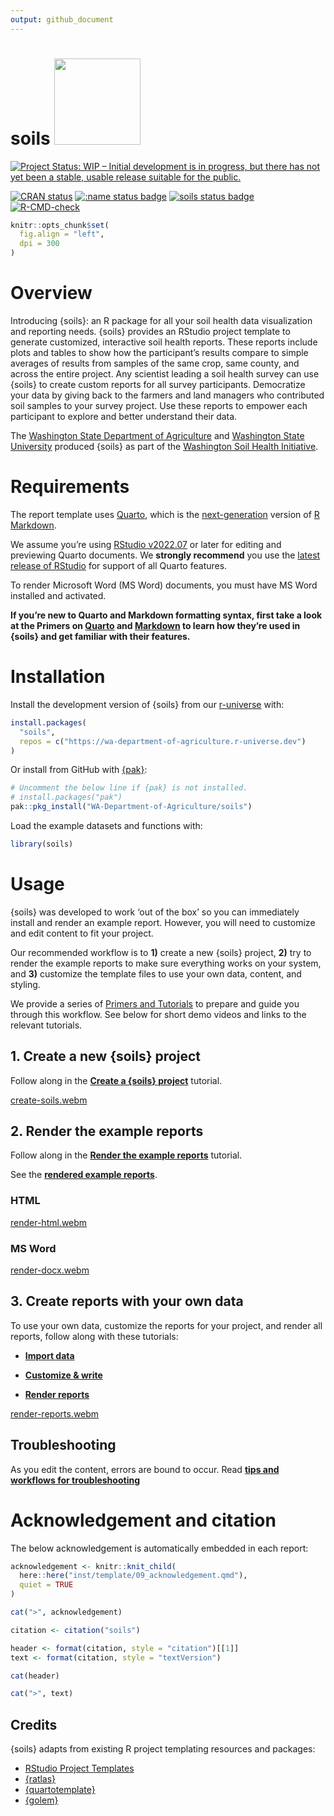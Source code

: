 ```yaml
---
output: github_document
---
```


# soils <a href="https://wa-department-of-agriculture.github.io/soils/">![](man/figures/logo.png){align="right" height="138"}</a>

<!-- badges: start -->

[![Project Status: WIP -- Initial development is in progress, but there has not
yet been a stable, usable release suitable for the
public.](https://www.repostatus.org/badges/latest/wip.svg)](https://www.repostatus.org/#wip)

[![CRAN
status](https://www.r-pkg.org/badges/version/soils)](https://CRAN.R-project.org/package=soils)
[![:name status
badge](https://wa-department-of-agriculture.r-universe.dev/badges/:name)](https://wa-department-of-agriculture.r-universe.dev/)
[![soils status
badge](https://wa-department-of-agriculture.r-universe.dev/badges/soils)](https://wa-department-of-agriculture.r-universe.dev/soils)
[![R-CMD-check](https://github.com/WA-Department-of-Agriculture/soils/actions/workflows/R-CMD-check.yaml/badge.svg)](https://github.com/WA-Department-of-Agriculture/soils/actions/workflows/R-CMD-check.yaml)

<!-- badges: end -->

```r
knitr::opts_chunk$set(
  fig.align = "left",
  dpi = 300
)
```

# Overview

Introducing {soils}: an R package for all your soil health data visualization
and reporting needs. {soils} provides an RStudio project template to generate
customized, interactive soil health reports. These reports include plots and
tables to show how the participant's results compare to simple averages of
results from samples of the same crop, same county, and across the entire
project. Any scientist leading a soil health survey can use {soils} to create
custom reports for all survey participants. Democratize your data by giving back
to the farmers and land managers who contributed soil samples to your survey
project. Use these reports to empower each participant to explore and better
understand their data.

The [Washington State Department of
Agriculture](https://agr.wa.gov/departments/land-and-water/natural-resources/soil-health)
and [Washington State University](https://soilhealth.wsu.edu/) produced {soils}
as part of the [Washington Soil Health
Initiative](https://washingtonsoilhealthinitiative.com/).

# Requirements

The report template uses [Quarto](https://quarto.org/docs/get-started/), which
is the [next-generation](https://quarto.org/docs/faq/rmarkdown.html) version of
[R Markdown](https://quarto.org/docs/faq/rmarkdown.html).

We assume you're using [RStudio
v2022.07](https://dailies.rstudio.com/version/2022.07.2+576.pro12/) or later for
editing and previewing Quarto documents. We **strongly recommend** you use the
[latest release of RStudio](https://posit.co/download/rstudio-desktop/) for
support of all Quarto features.

To render Microsoft Word (MS Word) documents, you must have MS Word installed
and activated.

**If you're new to Quarto and Markdown formatting syntax, first take a look at
the Primers on
[Quarto](https://wa-department-of-agriculture.github.io/soils/articles/quarto.html)
and
[Markdown](https://wa-department-of-agriculture.github.io/soils/articles/markdown.html)
to learn how they're used in {soils} and get familiar with their features.**

# Installation

Install the development version of {soils} from our
[r-universe](https://wa-department-of-agriculture.r-universe.dev/) with:

```r
install.packages(
  "soils",
  repos = c("https://wa-department-of-agriculture.r-universe.dev")
)
```

Or install from GitHub with [{pak}](https://pak.r-lib.org/index.html):

```r
# Uncomment the below line if {pak} is not installed.
# install.packages("pak")
pak::pkg_install("WA-Department-of-Agriculture/soils")
```

Load the example datasets and functions with:

```r
library(soils)
```

# Usage

{soils} was developed to work 'out of the box' so you can immediately install
and render an example report. However, you will need to customize and edit
content to fit your project.

Our recommended workflow is to **1)** create a new {soils} project, **2)** try
to render the example reports to make sure everything works on your system, and
**3)** customize the template files to use your own data, content, and styling.

We provide a series of [Primers and
Tutorials](https://wa-department-of-agriculture.github.io/soils/articles/index.html)
to prepare and guide you through this workflow. See below for short demo videos
and links to the relevant tutorials.

## 1. Create a new {soils} project

Follow along in the [**Create a {soils}
project**](https://wa-department-of-agriculture.github.io/soils/articles/project.html)
tutorial.

[create-soils.webm](https://github.com/WA-Department-of-Agriculture/soils/assets/95007373/12a01cf7-0efc-4948-b41e-a826dd86e6f6)

## 2. Render the example reports

Follow along in the [**Render the example
reports**](https://wa-department-of-agriculture.github.io/soils/articles/render-example.html)
tutorial.

See the [**rendered example
reports**](https://wa-department-of-agriculture.github.io/soils/articles/examples.html).

### HTML

[render-html.webm](https://github.com/WA-Department-of-Agriculture/soils/assets/95007373/a1f680a0-bed4-495a-aae7-ba85a9fa22e3)

### MS Word

[render-docx.webm](https://github.com/WA-Department-of-Agriculture/soils/assets/95007373/a617fee6-a53b-4772-ac3b-bf8d48f8fc5b)

## 3. Create reports with your own data

To use your own data, customize the reports for your project, and render all
reports, follow along with these tutorials:

-   [**Import
    data**](https://wa-department-of-agriculture.github.io/soils/articles/data.html)

-   [**Customize &
    write**](https://wa-department-of-agriculture.github.io/soils/articles/customize.html)

-   [**Render
    reports**](https://wa-department-of-agriculture.github.io/soils/articles/render.html)

[render-reports.webm](https://github.com/WA-Department-of-Agriculture/soils/assets/95007373/b796f674-ed90-4d57-bed3-85b58c399c8f)

## Troubleshooting

As you edit the content, errors are bound to occur. Read [**tips and workflows
for
troubleshooting**](https://wa-department-of-agriculture.github.io/soils/articles/troubleshoot.html)

# Acknowledgement and citation

The below acknowledgement is automatically embedded in each report:

```r
acknowledgement <- knitr::knit_child(
  here::here("inst/template/09_acknowledgement.qmd"),
  quiet = TRUE
)

cat(">", acknowledgement)
```

```r
citation <- citation("soils")

header <- format(citation, style = "citation")[[1]]
text <- format(citation, style = "textVersion")

cat(header)
```

```r
cat(">", text)
```

## Credits

{soils} adapts from existing R project templating resources and packages:

-   [RStudio Project
    Templates](https://rstudio.github.io/rstudio-extensions/rstudio_project_templates.html)
-   [{ratlas}](https://github.com/atlas-aai/ratlas)
-   [{quartotemplate}](https://github.com/Pecners/quartotemplate)
-   [{golem}](https://github.com/ThinkR-open/golem/)
